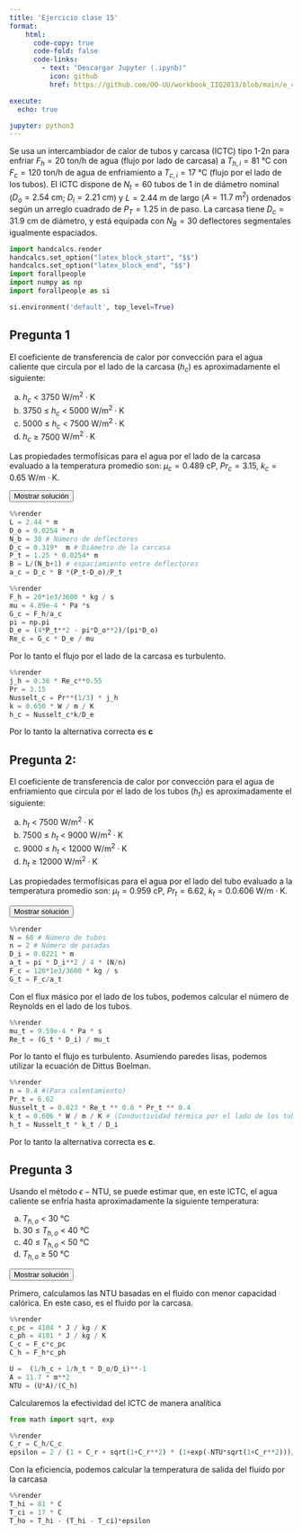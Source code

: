 ```yaml
---
title: 'Ejercicio clase 15'
format:
    html: 
      code-copy: true
      code-fold: false
      code-links: 
        - text: "Descargar Jupyter (.ipynb)"
          icon: github
          href: https://github.com/OO-UU/workbook_IIQ2013/blob/main/e_clase/jupyter/IIQ2013_C15.ipynb

execute: 
  echo: true

jupyter: python3
---
```


Se usa un intercambiador de calor de tubos y carcasa (ICTC) tipo 1-2n para enfriar $F_h = 20~\text{ton/h}$ de agua (flujo por lado de carcasa) a $T_{h,i} = 81~\text{°C}$ con $F_c = 120~\text{ton/h}$ de agua de enfriamiento a $T_{c,i} = 17~\text{°C}$ (flujo por el lado de los tubos). El ICTC dispone de $N_t = 60$ tubos de $1~\text{in}$ de diámetro nominal ($D_o = 2.54~\text{cm}$; $D_i = 2.21 ~\text{cm}$) y $L = 2.44~\text{m}$ de largo ($A = 11.7~\text{m}^2$) ordenados según un arreglo cuadrado de $P_T = 1.25~\text{in}$ de paso. La carcasa tiene $D_c =31.9~\text{cm}$ de diámetro, y está equipada con $N_B = 30$ deflectores segmentales igualmente espaciados.

```python
import handcalcs.render
handcalcs.set_option("latex_block_start", "$$")
handcalcs.set_option("latex_block_end", "$$")
import forallpeople
import numpy as np
import forallpeople as si
```

```python
si.environment('default', top_level=True)
```

## Pregunta 1

El coeficiente de transferencia de calor por convección para el agua caliente que circula por el lado de la carcasa ($h_c$) es aproximadamente el siguiente:

(a) $h_c$ $<$ 3750 $\text{W/m}^2\cdot\text{K}$\
(b) 3750 $\leq$ $h_c$ $<$ 5000 $\text{W/m}^2\cdot\text{K}$\
(c) 5000 $\leq$ $h_c$ $<$ 7500 $\text{W/m}^2\cdot\text{K}$\
(d) $h_c$ $\geq$ 7500 $\text{W/m}^2\cdot\text{K}$

Las propiedades termofísicas para el agua por el lado de la carcasa evaluado a la temperatura promedio son: $\mu_c = 0.489~\text{cP}$, $Pr_c = 3.15$, $k_c = 0.65~\text{W/m}\cdot\text{K}$.

<button class="btn btn-success" data-bs-toggle="collapse" href="#ec_15-1-sol" aria-expanded="false">Mostrar solución</button>

::: {#ec_15-1-sol .collapse .multi-collapse}

```python
%%render
L = 2.44 * m
D_o = 0.0254 * m
N_b = 30 # Número de deflectores
D_c = 0.319*  m # Diámetro de la carcasa
P_t = 1.25 * 0.0254* m
B = L/(N_b+1) # espaciamiento entre deflectores
a_c = D_c * B *(P_t-D_o)/P_t
```

```python
%%render
F_h = 20*1e3/3600 * kg / s
mu = 4.89e-4 * Pa *s
G_c = F_h/a_c
pi = np.pi
D_e = (4*P_t**2 - pi*D_o**2)/(pi*D_o)
Re_c = G_c * D_e / mu
```

Por lo tanto el flujo por el lado de la carcasa es turbulento.

```python
%%render
j_h = 0.36 * Re_c**0.55
Pr = 3.15
Nusselt_c = Pr**(1/3) * j_h
k = 0.650 * W / m / K
h_c = Nusselt_c*k/D_e
```

Por lo tanto la alternativa correcta es **c**

:::

## Pregunta 2:

El coeficiente de transferencia de calor por convección para el agua de enfriamiento que circula por el lado de los tubos ($h_t$) es aproximadamente el siguiente:

(a) $h_t$ $<$ 7500 $\text{W/m}^2\cdot\text{K}$\
(b) 7500 $\leq$ $h_t$ $<$ 9000 $\text{W/m}^2\cdot\text{K}$\
(c) 9000 $\leq$ $h_t$ $<$ 12000 $\text{W/m}^2\cdot\text{K}$\
(d) $h_t$ $\geq$ 12000 $\text{W/m}^2\cdot\text{K}$

Las propiedades termofísicas para el agua por el lado del tubo evaluado a la temperatura promedio son: $\mu_t = 0.959~\text{cP}$, $Pr_t = 6.62$, $k_t = 0.0.606~\text{W/m}\cdot\text{K}$.

<button class="btn btn-success" data-bs-toggle="collapse" href="#ec_15-2-sol" aria-expanded="false">Mostrar solución</button>

::: {#ec_15-2-sol .collapse .multi-collapse}

```python
%%render
N = 60 # Número de tubos
n = 2 # Número de pasadas
D_i = 0.0221 * m
a_t = pi * D_i**2 / 4 * (N/n)
F_c = 120*1e3/3600 * kg / s
G_t = F_c/a_t
```

Con el flux másico por el lado de los tubos, podemos calcular el número de Reynolds en el lado de los tubos.

```python
%%render
mu_t = 9.59e-4 * Pa * s
Re_t = (G_t * D_i) / mu_t
```

Por lo tanto el flujo es turbulento. Asumiendo paredes lisas, podemos utilizar la ecuación de Dittus Boelman.

```python
%%render 
n = 0.4 #(Para calentamiento)
Pr_t = 6.62
Nusselt_t = 0.023 * Re_t ** 0.8 * Pr_t ** 0.4
k_t = 0.606 * W / m / K # (Conductividad térmica por el lado de los tubos)
h_t = Nusselt_t * k_t / D_i
```

Por lo tanto la alternativa correcta es **c**.

:::

## Pregunta 3

Usando el método $\epsilon-\text{NTU}$, se puede estimar que, en este ICTC, el agua caliente se enfría hasta aproximadamente la siguiente temperatura:

(a) $T_{h,o}$ $<$ 30 °C\
(b) 30 $\leq$ $T_{h,o}$ $<$ 40 °C\
(c) 40 $\leq$ $T_{h,o}$ $<$ 50 °C\
(d) $T_{h,o}$ $\geq$ 50 °C

<button class="btn btn-success" data-bs-toggle="collapse" href="#ec_15-3-sol" aria-expanded="false">Mostrar solución</button>

::: {#ec_15-3-sol .collapse .multi-collapse}

Primero, calculamos las NTU basadas en el fluido con menor capacidad calórica. En este caso, es el fluido por la carcasa. 

```python
%%render
c_pc = 4184 * J / kg / K
c_ph = 4181 * J / kg / K
C_c = F_c*c_pc
C_h = F_h*c_ph

U =  (1/h_c + 1/h_t * D_o/D_i)**-1
A = 11.7 * m**2
NTU = (U*A)/(C_h)
```

Calcularemos la efectividad del ICTC de manera analítica

```python
from math import sqrt, exp
```

```python
%%render
C_r = C_h/C_c
epsilon = 2 / (1 + C_r + sqrt(1+C_r**2) * (1+exp(-NTU*sqrt(1+C_r**2)))/(1-exp(-NTU*sqrt(1+C_r**2))))
```

Con la eficiencia, podemos calcular la temperatura de salida del fluido por la carcasa

```python
%%render
T_hi = 81 * C
T_ci = 17 * C
T_ho = T_hi - (T_hi - T_ci)*epsilon
```

:::